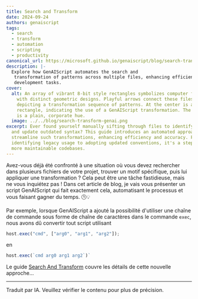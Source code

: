 ```yaml
---
title: Search and Transform
date: 2024-09-24
authors: genaiscript
tags:
  - search
  - transform
  - automation
  - scripting
  - productivity
canonical_url: https://microsoft.github.io/genaiscript/blog/search-transform-genai
description: |-
  Explore how GenAIScript automates the search and
   transformation of patterns across multiple files, enhancing efficiency in
   development tasks.
cover:
  alt: An array of vibrant 8-bit style rectangles symbolizes computer files, each
    with distinct geometric designs. Playful arrows connect these files,
    depicting a transformation sequence of patterns. At the center is a detailed
    rectangle, indicating the use of a GenAIScript transformation. The backdrop
    is a plain, corporate hue.
  image: ../../blog/search-transform-genai.png
excerpt: Ever found yourself manually sifting through files to identify patterns
  and update outdated syntax? This guide introduces an automated approach to
  streamline such transformations, enhancing efficiency and accuracy. From
  identifying legacy usage to adopting updated conventions, it's a step toward
  more maintainable codebases.
---
```



<BlogNarration />

Avez-vous déjà été confronté à une situation où vous devez rechercher dans plusieurs fichiers de votre projet, trouver un motif spécifique, puis lui appliquer une transformation ? Cela peut être une tâche fastidieuse, mais ne vous inquiétez pas ! Dans cet article de blog, je vais vous présenter un script GenAIScript qui fait exactement cela, automatisant le processus et vous faisant gagner du temps. 🕒💡

Par exemple, lorsque GenAIScript a ajouté la possibilité d'utiliser une chaîne de commande sous forme de chaîne de caractères dans
le commande `exec`, nous avons dû convertir tout script utilisant

```js
host.exec("cmd", ["arg0", "arg1", "arg2"]);
```

en

```js
host.exec(`cmd arg0 arg1 arg2`)`
```

Le guide [Search And Transform](../../guides/search-and-transform/) couvre les détails de cette nouvelle approche...

<hr />

Traduit par IA. Veuillez vérifier le contenu pour plus de précision.
